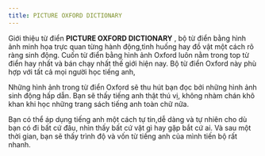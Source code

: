 ---
title: PICTURE OXFORD DICTIONARY
---

Giới thiệu từ điển **PICTURE OXFORD DICTIONARY** , bộ từ điển bằng hình ảnh minh họa trực quan từng hành động,tình huống hay đồ vật một cách rõ ràng sinh động. Cuốn từ điển bằng hình ảnh Oxford luôn nằm trong top từ điển hay nhất và bán chạy nhất thế giới hiện nay. Bộ từ điển Oxford này phù hợp với tất cả mọi người học tiếng anh,

Những hình ảnh trong từ điển Oxford sẽ thu hút bạn đọc bởi những hình ảnh sinh động hấp dẫn. Bạn sẽ thấy tiếng anh thật thú vị, không nhàm chán khô khan khi học những trang sách tiếng anh toàn chữ nữa.

Bạn có thể áp dụng tiếng anh một cách tự tin,dễ dàng và tự nhiên cho dù bạn có đi bất cứ đâu, nhìn thấy bất cứ vật gì hay gặp bắt cứ ai. Và sau một thời gian, bạn sẽ thấy trình độ và vốn từ tiếng anh của mình tiến bộ rất nhanh.